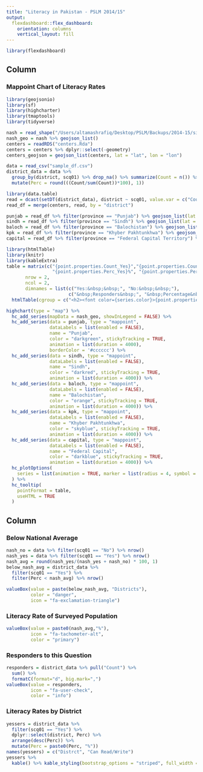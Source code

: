 ```yaml
---
title: "Literacy in Pakistan - PSLM 2014/15"
output: 
  flexdashboard::flex_dashboard:
    orientation: columns
    vertical_layout: fill
---
```


```r
library(flexdashboard)
```

Column {data-width=750}
-----------------------------------------------------------------------

### Mappoint Chart of Literacy Rates

```r
library(geojsonio)
library(sf)
library(highcharter)
library(tmaptools)
library(tidyverse)

nash = read_shape("/Users/altamashrafiq/Desktop/PSLM/Backups/2014-15/simple_nash.shp", stringsAsFactors = FALSE)
nash_geo = nash %>% geojson_list()
centers = readRDS("centers.Rda") 
centers = centers %>% dplyr::select(-geometry)
centers_geojson = geojson_list(centers, lat = "lat", lon = "lon")

data = read_csv("sample_df.csv")
district_data = data %>%
  group_by(district, scq01) %>% drop_na() %>% summarize(Count = n()) %>% group_by(district) %>% 
  mutate(Perc = round(((Count/sum(Count))*100), 1))

library(data.table)
read = dcast(setDT(district_data), district ~ scq01, value.var = c("Count", "Perc")) 
read_df = merge(centers, read, by = "district")

punjab = read_df %>% filter(province == "Punjab") %>% geojson_list(lat = "lat", lon = "lon")
sindh = read_df %>% filter(province == "Sindh") %>% geojson_list(lat = "lat", lon = "lon")
baloch = read_df %>% filter(province == "Balochistan") %>% geojson_list(lat = "lat", lon = "lon")
kpk = read_df %>% filter(province == "Khyber Pakhtunkhwa") %>% geojson_list(lat = "lat", lon = "lon")
capital = read_df %>% filter(province == "Federal Capital Territory") %>% geojson_list(lat = "lat", lon = "lon")

library(htmlTable)
library(knitr)
library(kableExtra)
table = matrix(c("{point.properties.Count_Yes}","{point.properties.Count_No}",
                 "{point.properties.Perc_Yes}%", "{point.properties.Perc_No}%"),
       nrow = 2,
       ncol = 2,
       dimnames = list(c("Yes:&nbsp;&nbsp;", "No:&nbsp;&nbsp;"),
                       c("&nbsp;Responders&nbsp;", "&nbsp;Percentage&nbsp;"))) %>% 
  htmlTable(cgroup = c("<h2><font color={series.color}>{point.properties.district}</font></h2>"))

highchart(type = "map") %>%
  hc_add_series(mapData = nash_geo, showInLegend = FALSE) %>%
  hc_add_series(data = punjab, type = "mappoint",
                dataLabels = list(enabled = FALSE),
                name = "Punjab",
                color = "darkgreen", stickyTracking = TRUE,
                animation = list(duration = 4000),
                borderColor = '#cccccc') %>%
  hc_add_series(data = sindh, type = "mappoint",
                dataLabels = list(enabled = FALSE),
                name = "Sindh", 
                color = "darkred", stickyTracking = TRUE,
                animation = list(duration = 4000)) %>%
  hc_add_series(data = baloch, type = "mappoint",
                dataLabels = list(enabled = FALSE),
                name = "Balochistan", 
                color = "orange", stickyTracking = TRUE,
                animation = list(duration = 4000)) %>%
  hc_add_series(data = kpk, type = "mappoint",
                dataLabels = list(enabled = FALSE),
                name = "Khyber Pakhtunkhwa", 
                color = "skyblue", stickyTracking = TRUE,
                animation = list(duration = 4000)) %>%
  hc_add_series(data = capital, type = "mappoint",
                dataLabels = list(enabled = FALSE),
                name = "Federal Capital",
                color = "darkblue", stickyTracking = TRUE,
                animation = list(duration = 4000)) %>%
  hc_plotOptions(
    series = list(animation = TRUE, marker = list(radius = 4, symbol = "circle", states = list(hover = list(enabled = TRUE, radius = 12))))
  ) %>%
  hc_tooltip(
    pointFormat = table,
    useHTML = TRUE
  )
```

Column {data-width=250}
-----------------------------------------------------------------------

### Below National Average

```r
nash_no = data %>% filter(scq01 == "No") %>% nrow()
nash_yes = data %>% filter(scq01 == "Yes") %>% nrow()
nash_avg = round(nash_yes/(nash_yes + nash_no) * 100, 1)
below_nash_avg = district_data %>%
  filter(scq01 == "Yes") %>%
  filter(Perc < nash_avg) %>% nrow()

valueBox(value = paste(below_nash_avg, "Districts"),
         color = "danger",
         icon = "fa-exclamation-triangle")
```

### Literacy Rate of Surveyed Population

```r
valueBox(value = paste0(nash_avg,"%"),
         icon = "fa-tachometer-alt",
         color = "primary")
```

### Responders to this Question

```r
responders = district_data %>% pull("Count") %>% 
  sum() %>%
  formatC(format="d", big.mark=",")
valueBox(value = responders,
         icon = "fa-user-check",
         color = "info")
```

### Literacy Rates by District

```r
yessers = district_data %>%
  filter(scq01 == "Yes") %>%
  dplyr::select(district, Perc) %>%
  arrange(desc(Perc)) %>%
  mutate(Perc = paste0(Perc, "%"))
names(yessers) = c("Distrct", "Can Read/Write")
yessers %>%
  kable() %>% kable_styling(bootstrap_options = "striped", full_width = F)
```